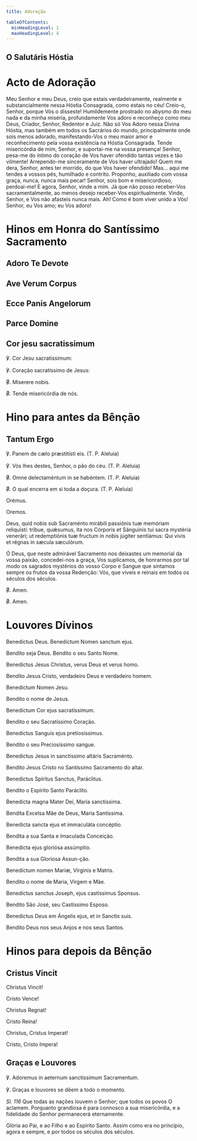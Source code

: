 ```yaml
---
title: Adoração

tableOfContents:
  minHeadingLevel: 1
  maxHeadingLevel: 4
---
```



## O Salutáris Hóstia

<Salutaris />

# Acto de Adoração

Meu Senhor e meu Deus, creio que estais verdadeiramente, realmente e substancialmente nessa Hóstia Consagrada, como estais no céu! Creio-o, Senhor, porque Vós o disseste! Humildemente prostrado no abysmo do meu nada e da minha miséria, profundamente Vos adoro e reconheço como meu Deus, Criador, Senhor, Redentor e Juiz. Não só Vos Adoro nessa Divina Hóstia, mas também em todos os Sacrários do mundo, principalmente onde sois menos adorado, manifestando-Vos o meu maior amor e reconhecimento pela vossa existência na Hóstia Consagrada. Tende misericórdia de mim, Senhor, e suportai-me na vossa presença! Senhor, pesa-me do íntimo do coração de Vos haver ofendido tantas vezes e tão vilmente! Arrependo-me sinceramente de Vos haver ultrajado! Quem me dera, Senhor, antes ter morrido, do que Vos haver ofendido! Mas... aqui me tendes a vossos pés, humilhado e contrito. Proponho, auxiliado com vossa graça, nunca, nunca mais pecar! Senhor, sois bom e misericordioso, perdoai-me! E agora, Senhor, vinde a mim. Já que não posso receber-Vos sacramentalmente, ao menos desejo receber-Vos espiritualmente. Vinde, Senhor, e Vos não afasteis nunca mais. Ah! Como é bom viver unido a Vós! Senhor, eu Vos amo; eu Vos adoro!

# Hinos em Honra do Santíssimo Sacramento

## Adoro Te Devote

<Adorote />

## Ave Verum Corpus

<Aveverum />

## Ecce Panis Angelorum

<Eccepanisangelorum />

## Parce Domine

<Parcedomine />

## Cor jesu sacratissimum

<div class="side-by-side not-content">
  
℣. Cor Jesu sacratissimum:

℣. Coração sacratíssimo de Jesus:

<span class="text-red-500">℟.</span> Miserere nobis.

<span class="text-red-500">℟.</span> Tende misericórdia de nós.
  
</div>

# Hino para antes da Bênção

## Tantum Ergo

<Tantumergo />

<div class="side-by-side not-content">

℣. Panem de cælo præstitísti eis. (T. P. Aleluia)

℣. Vós lhes destes, Senhor, o pão do céu. (T. P. Aleluia)

<span class="text-red-500">℟.</span> Omne delectaméntum in se habéntem. (T. P. Aleluia)

<span class="text-red-500">℟.</span> O qual encerra em si toda a doçura. (T. P. Aleluia)

<span class="text-red-500 text-center">Orémus.</span>

<span class="text-red-500 text-center">Oremos.</span>

Deus, quid nobis sub Sacraménto mirábili passiónis tuæ memóriam reliquísti: tríbue, quǽsumus, ita nos Córporis et Sánguinis tui sacra mystéria venerári; ut redemptiónis tuæ fructum in nobis júgiter sentiámus: Qui vivis et régnas in sæcula sæculórum.

Ó Deus, que neste admirável Sacramento nos deixastes um memorial da vossa paixão, concedei-nos a graça, Vos suplicamos, de honrarmos por tal modo os sagrados mystérios do vosso Corpo e Sangue que sintamos sempre os frutos da vossa Redenção: Vós, que viveis e reinais em todos os séculos dos séculos.

<span class="text-red-500">℟.</span> Amen.

<span class="text-red-500">℟.</span> Amen.

</div>

# Louvores Dívinos

<div class="side-by-side not-content">

Benedíctus Deus. Benedíctum Nomen sanctum ejus.

Bendito seja Deus. Bendito o seu Santo Nome.

Benedíctus Jesus Christus, verus Deus et verus homo.

Bendito Jesus Cristo, verdadeiro Deus e verdadeiro homem.

Benedíctum Nomen Jesu.

Bendito o nome de Jesus.

Benedíctum Cor ejus sacratíssimum.

Bendito o seu Sacratíssimo Coração.

Benedíctus Sanguis ejus pretiosíssimus.

Bendito o seu Preciosíssimo sangue.

Benedíctus Jesus in sanctíssimo altáris Sacraménto.

Bendito Jesus Cristo no Santíssimo Sacramento do altar.

Benedíctus Spíritus Sanctus, Paráclitus.

Bendito o Espírito Santo Paráclito.

Benedícta magna Mater Dei, María sanctíssima.

Bendita Excelsa Mãe de Deus, Maria Santíssima.

Benedicta sancta ejus et immaculáta concéptio.

Bendita a sua Santa e Imaculada Conceição.

Benedícta ejus gloriósa assúmptio.

Bendita a sua Gloriosa Assun-ção.

Benedíctum nomen Maríæ, Vírginis e Matris.

Bendito o nome de Maria, Virgem e Mãe.

Benedíctus sanctus Joseph, ejus castíssimus Sponsus.

Bendito São José, seu Castíssimo Esposo.

Benedíctus Deus em Ángelis ejus, et in Sanctis suis.

Bendito Deus nos seus Anjos e nos seus Santos.

</div>

# Hinos para depois da Bênção

## Cristus Vincit

<div class="side-by-side not-content">

Christus Vincit!

Cristo Vence!

Christus Regnat!

Cristo Reina!

Christus, Cristus Imperat!

Cristo, Cristo Impera!

</div>

## Graças e Louvores

<div class="side-by-side not-content">

℣. Adoremus in aeternum sanctissimum Sacramentum.

℣. Graças e louvores se dêem a todo o momento.

</div>

<p>
  <em>Sl. 116</em> Que todas as nações louvem o Senhor; que todos os povos O
  aclamem. Porquanto grandiosa é para connosco a sua misericórdia, e a
  fidelidade do Senhor permanecerá eternamente.
</p>

Glória ao Pai, e ao Filho e ao Espírito Santo. Assim como era no princípio, agora e sempre, e por todos os séculos dos séculos.
